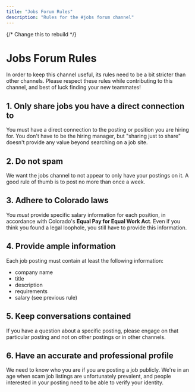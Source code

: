 ```yaml
---
title: "Jobs Forum Rules"
description: "Rules for the #jobs forum channel"
---
```


{/* Change this to rebuild */}

# Jobs Forum Rules

In order to keep this channel useful, its rules need to be a bit stricter than other channels. Please respect these rules while contributing to this channel, and best of luck finding your new teammates!

## 1. Only share jobs you have a direct connection to

You must have a direct connection to the posting or position you are hiring for. You don't have to be the hiring manager, but "sharing just to share" doesn't provide any value beyond searching on a job site.

## 2. Do not spam

We want the jobs channel to not appear to only have your postings on it. A good rule of thumb is to post no more than once a week.

## 3. Adhere to Colorado laws

You _must_ provide specific salary information for each position, in accordance with Colorado's **Equal Pay for Equal Work Act**. Even if you think you found a legal loophole, you still have to provide this information.

## 4. Provide ample information

Each job posting must contain at least the following information:

- company name
- title
- description
- requirements
- salary (see previous rule)

## 5. Keep conversations contained

If you have a question about a specific posting, please engage on that particular posting and not on other postings or in other channels.

## 6. Have an accurate and professional profile

We need to know who you are if you are posting a job publicly. We're in an age when scam job listings are unfortunately prevalent, and people interested in your posting need to be able to verify your identity.
